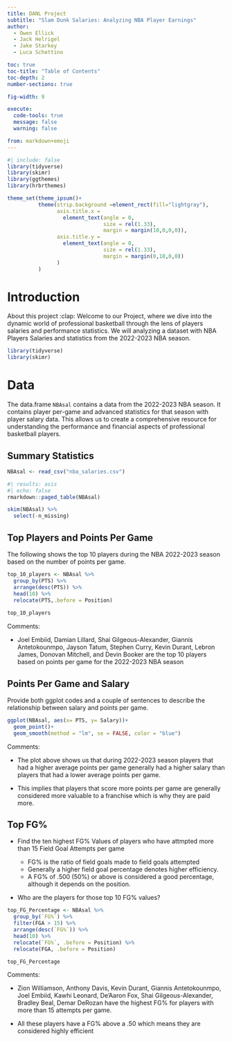 ```yaml
---
title: DANL Project
subtitle: "Slam Dunk Salaries: Analyzing NBA Player Earnings"
author: 
  - Owen Ellick
  - Jack Helrigel
  - Jake Starkey
  - Luca Schettino

toc: true
toc-title: "Table of Contents"
toc-depth: 2
number-sections: true

fig-width: 9

execute:
  code-tools: true
  message: false
  warning: false

from: markdown+emoji
---
```


```r
#| include: false
library(tidyverse)
library(skimr)
library(ggthemes)
library(hrbrthemes)

theme_set(theme_ipsum()+
          theme(strip.background =element_rect(fill="lightgray"),
                axis.title.x = 
                  element_text(angle = 0,
                               size = rel(1.33),
                               margin = margin(10,0,0,0)),
                axis.title.y = 
                  element_text(angle = 0,
                               size = rel(1.33),
                               margin = margin(0,10,0,0))
                )
          )
```

# Introduction

About this project :clap: 
Welcome to our Project, where we dive into the dynamic world of professional basketball through the lens of players salaries and performance statistics. We will analyzing a dataset with NBA Players Salaries and statistics from the 2022-2023 NBA season.

```r
library(tidyverse)
library(skimr)
```

# Data

The data.frame `NBAsal` contains a data from the 2022-2023 NBA season. It contains player per-game and advanced statistics for that season with player salary data. This allows us to create a comprehensive resource for understanding the performance and financial aspects of professional basketball players.

## Summary Statistics

```r
NBAsal <- read_csv("nba_salaries.csv")
```

```r
#| results: asis
#| echo: false
rmarkdown::paged_table(NBAsal) 
```

```r
skim(NBAsal) %>% 
  select(-n_missing)
```

## Top Players and Points Per Game

The following shows the top 10 players during the NBA 2022-2023 season based on the number of points per game.

```r
top_10_players <- NBAsal %>% 
  group_by(PTS) %>% 
  arrange(desc(PTS)) %>% 
  head(10) %>% 
  relocate(PTS,.before = Position)
  
top_10_players
```

Comments:

-   Joel Embiid, Damian Lillard, Shai Gilgeous-Alexander, Giannis Antetokounmpo, Jayson Tatum, Stephen Curry, Kevin Durant, Lebron James, Donovan Mitchell, and Devin Booker are the top 10 players based on points per game for the 2022-2023 NBA season

## Points Per Game and Salary
Provide both ggplot codes and a couple of sentences to describe the relationship between salary and points per game.

```r
ggplot(NBAsal, aes(x= PTS, y= Salary))+
  geom_point()+
  geom_smooth(method = "lm", se = FALSE, color = "blue")
```
Comments:

* The plot above shows us that during 2022-2023 season players that had a higher average points per game generally had a higher salary than players that had a lower average points per game.

* This implies that players that score more points per game are generally considered more valuable to a franchise which is why they are paid more.

## Top FG%

* Find the ten highest FG% Values of players who have attmpted more than 15 Field Goal Attempts per game

  + FG% is the ratio of field goals made to field goals attempted
  + Generally a higher field goal percentage denotes higher efficiency.
  + A FG% of .500 (50%) or above is considered a good percentage, although it depends on the position.

* Who are the players for those top 10 FG% values?

```r
top_FG_Percentage <- NBAsal %>% 
  group_by(`FG%`) %>%
  filter(FGA > 15) %>% 
  arrange(desc(`FG%`)) %>% 
  head(10) %>% 
  relocate(`FG%`, .before = Position) %>% 
  relocate(FGA, .before = Position)

top_FG_Percentage
```

Comments: 

* Zion Williamson, Anthony Davis, Kevin Durant, Giannis Antetokounmpo, Joel Embiid, Kawhi Leonard, De'Aaron Fox, Shai Gilgeous-Alexander, Bradley Beal, Demar DeRozan have the highest FG% for players with more than 15 attempts per game. 

* All these players have a FG% above a .50 which means they are considered highly efficient 

